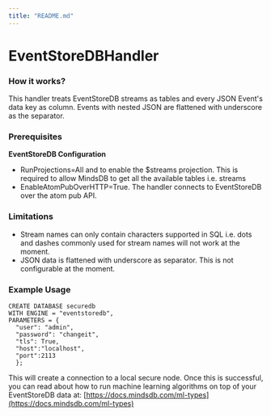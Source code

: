 ```yaml
---
title: "README.md"
---
```



# EventStoreDBHandler 

### How it works?
This handler treats EventStoreDB streams as tables and every JSON Event's data key as column.
Events with nested JSON are flattened with underscore as the separator.

### Prerequisites

**EventStoreDB Configuration**

- RunProjections=All and to enable the $streams projection. This is required to allow MindsDB to get all the available tables i.e. streams 
- EnableAtomPubOverHTTP=True. The handler connects to EventStoreDB over the atom pub API.

### Limitations
- Stream names can only contain characters supported in SQL i.e. dots and dashes commonly used for stream names will not work at the moment.
- JSON data is flattened with underscore as separator. This is not configurable at the moment.

### Example Usage

```buildoutcfg
CREATE DATABASE securedb
WITH ENGINE = "eventstoredb",
PARAMETERS = {
  "user": "admin",
  "password": "changeit",
  "tls": True,
  "host":"localhost",
  "port":2113
  };
```
This will create a connection to a local secure node. Once this is successful, you can read about how to run machine learning algorithms on top of your EventStoreDB data at: [https://docs.mindsdb.com/ml-types](https://docs.mindsdb.com/ml-types)

